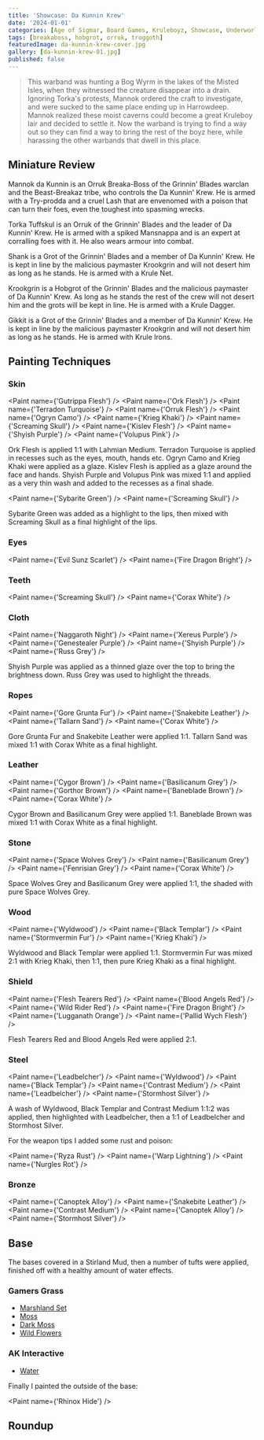```yaml
---
title: 'Showcase: Da Kunnin Krew'
date: '2024-01-01'
categories: [Age of Sigmar, Board Games, Kruleboyz, Showcase, Underworlds]
tags: [breakaboss, hobgrot, orruk, troggoth]
featuredImage: da-kunnin-krew-cover.jpg
gallery: [da-kunnin-krew-01.jpg]
published: false
---
```



> This warband was hunting a Bog Wyrm in the lakes of the Misted Isles, when they witnessed the creature disappear into
> a drain. Ignoring Torka's protests, Mannok ordered the craft to investigate, and were sucked to the same place ending
> up in Harrowdeep. Mannok realized these moist caverns could become a great Kruleboy lair and decided to settle it.
> Now the warband is trying to find a way out so they can find a way to bring the rest of the boyz here, while
> harassing the other warbands that dwell in this place.

## Miniature Review

Mannok da Kunnin is an Orruk Breaka-Boss of the Grinnin' Blades warclan and the Beast-Breakaz tribe, who controls the
Da Kunnin' Krew. He is armed with a Try-prodda and a cruel Lash that are envenomed with a poison that can turn their
foes, even the toughest into spasming wrecks.

Torka Tuffskul is an Orruk of the Grinnin' Blades and the leader of Da Kunnin' Krew. He is armed with a spiked
Mansnappa and is an expert at corralling foes with it. He also wears armour into combat.

Shank is a Grot of the Grinnin' Blades and a member of Da Kunnin' Krew. He is kept in line by the malicious paymaster
Krookgrin and will not desert him as long as he stands. He is armed with a Krule Net.

Krookgrin is a Hobgrot of the Grinnin' Blades and the malicious paymaster of Da Kunnin' Krew. As long as he stands the
rest of the crew will not desert him and the grots will be kept in line. He is armed with a Krule Dagger.

Gikkit is a Grot of the Grinnin' Blades and a member of Da Kunnin' Krew. He is kept in line by the malicious paymaster
Krookgrin and will not desert him as long as he stands. He is armed with Krule Irons.

## Painting Techniques

### Skin

<Paint name={'Gutrippa Flesh'} />
<Paint name={'Ork Flesh'} />
<Paint name={'Terradon Turquoise'} />
<Paint name={'Orruk Flesh'} />
<Paint name={'Ogryn Camo'} />
<Paint name={'Krieg Khaki'} />
<Paint name={'Screaming Skull'} />
<Paint name={'Kislev Flesh'} />
<Paint name={'Shyish Purple'} />
<Paint name={'Volupus Pink'} />

Ork Flesh is applied 1:1 with Lahmian Medium. Terradon Turquoise is applied in recesses such as the eyes, mouth,
hands etc. Ogryn Camo and Krieg Khaki were applied as a glaze. Kislev Flesh is applied as a glaze around the face and
hands. Shyish Purple and Volupus Pink was mixed 1:1 and applied as a very thin wash and added to the recesses as a final
shade.

<Paint name={'Sybarite Green'} />
<Paint name={'Screaming Skull'} />

Sybarite Green was added as a highlight to the lips, then mixed with Screaming Skull as a final highlight of the lips.

### Eyes

<Paint name={'Evil Sunz Scarlet'} />
<Paint name={'Fire Dragon Bright'} />

### Teeth

<Paint name={'Screaming Skull'} />
<Paint name={'Corax White'} />

### Cloth

<Paint name={'Naggaroth Night'} />
<Paint name={'Xereus Purple'} />
<Paint name={'Genestealer Purple'} />
<Paint name={'Shyish Purple'} />
<Paint name={'Russ Grey'} />

Shyish Purple was applied as a thinned glaze over the top to bring the brightness down. Russ Grey was used to highlight
the threads.

### Ropes

<Paint name={'Gore Grunta Fur'} />
<Paint name={'Snakebite Leather'} />
<Paint name={'Tallarn Sand'} />
<Paint name={'Corax White'} />

Gore Grunta Fur and Snakebite Leather were applied 1:1. Tallarn Sand was mixed 1:1 with Corax White as a final
highlight.

### Leather

<Paint name={'Cygor Brown'} />
<Paint name={'Basilicanum Grey'} />
<Paint name={'Gorthor Brown'} />
<Paint name={'Baneblade Brown'} />
<Paint name={'Corax White'} />

Cygor Brown and Basilicanum Grey were applied 1:1. Baneblade Brown was mixed 1:1 with Corax White as a final highlight.

### Stone

<Paint name={'Space Wolves Grey'} />
<Paint name={'Basilicanum Grey'} />
<Paint name={'Fenrisian Grey'} />
<Paint name={'Corax White'} />

Space Wolves Grey and Basilicanum Grey were applied 1:1, the shaded with pure Space Wolves Grey.

### Wood

<Paint name={'Wyldwood'} />
<Paint name={'Black Templar'} />
<Paint name={'Stormvermin Fur'} />
<Paint name={'Krieg Khaki'} />

Wyldwood and Black Templar were applied 1:1. Stormvermin Fur was mixed 2:1 with Krieg Khaki, then 1:1, then pure
Krieg Khaki as a final highlight.

### Shield

<Paint name={'Flesh Tearers Red'} />
<Paint name={'Blood Angels Red'} />
<Paint name={'Wild Rider Red'} />
<Paint name={'Fire Dragon Bright'} />
<Paint name={'Lugganath Orange'} />
<Paint name={'Pallid Wych Flesh'} />

Flesh Tearers Red and Blood Angels Red were applied 2:1.

### Steel

<Paint name={'Leadbelcher'} />
<Paint name={'Wyldwood'} />
<Paint name={'Black Templar'} />
<Paint name={'Contrast Medium'} />
<Paint name={'Leadbelcher'} />
<Paint name={'Stormhost Silver'} />

A wash of Wyldwood, Black Templar and Contrast Medium 1:1:2 was applied, then highlighted with Leadbelcher, then
a 1:1 of Leadbelcher and Stormhost Silver.

For the weapon tips I added some rust and poison:

<Paint name={'Ryza Rust'} />
<Paint name={'Warp Lightning'} />
<Paint name={'Nurgles Rot'} />

### Bronze

<Paint name={'Canoptek Alloy'} />
<Paint name={'Snakebite Leather'} />
<Paint name={'Contrast Medium'} />
<Paint name={'Canoptek Alloy'} />
<Paint name={'Stormhost Silver'} />

## Base

The bases covered in a Stirland Mud, then a number of tufts were applied, finished off with a healthy amount of
water effects.

### Gamers Grass

- [Marshland Set](https://gamersgrass.com/product/marshland-set/)
- [Moss](https://gamersgrass.com/product/moss-2mm/)
- [Dark Moss](https://gamersgrass.com/product/dark-moss-2mm/)
- [Wild Flowers](https://gamersgrass.com/product/wild-flowers-set/)

### AK Interactive

- [Water](https://ak-interactive.com/product/puddles-60ml/)

Finally I painted the outside of the base:

<Paint name={'Rhinox Hide'} />

## Roundup
